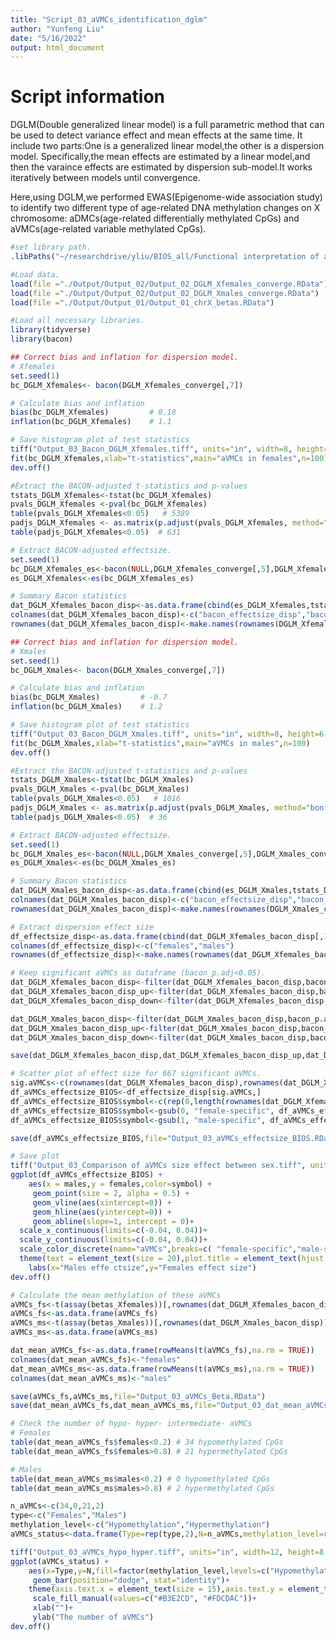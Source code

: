 ```yaml
---
title: "Script_03_aVMCs_identification_dglm"
author: "Yunfeng Liu"
date: "5/16/2022"
output: html_document
---
```

# Script information 

DGLM(Double generalized linear model) is a full parametric method that can be used to detect variance effect and mean effects at the same time. It include two parts:One is a generalized linear model,the other is a dispersion model. Specifically,the mean effects are estimated by a linear model,and then the varaince effects are estimated by dispersion sub-model.It works iteratively between models until convergence.

Here,using DGLM,we performed EWAS(Epigenome-wide association study) to identify two different type of age-related DNA methylation changes on X chromosome: aDMCs(age-related differentially methylated CpGs) and aVMCs(age-related variable methylated CpGs).

```r
#set library path.
.libPaths("~/researchdrive/yliu/BIOS_all/Functional interpretation of age-related X methylation/Rlibs")
```

```r
#Load data.
load(file ="./Output/Output_02/Output_02_DGLM_Xfemales_converge.RData")
load(file ="./Output/Output_02/Output_02_DGLM_Xmales_converge.RData")
load(file ="./Output/Output_01/Output_01_chrX_betas.RData")
```

```r
#Load all necessary libraries.
library(tidyverse)
library(bacon)
```


```r
## Correct bias and inflation for dispersion model.
# Xfemales
set.seed(1)
bc_DGLM_Xfemales<- bacon(DGLM_Xfemales_converge[,7])

# Calculate bias and inflation
bias(bc_DGLM_Xfemales)         # 0.18   
inflation(bc_DGLM_Xfemales)    # 1.1

# Save histogram plot of test statistics 
tiff("Output_03_Bacon_DGLM_Xfemales.tiff", units="in", width=8, height=6, res=600,compression = 'lzw')
fit(bc_DGLM_Xfemales,xlab="t-statistics",main="aVMCs in females",n=100)
dev.off()

#Extract the BACON-adjusted t-statistics and p-values
tstats_DGLM_Xfemales<-tstat(bc_DGLM_Xfemales)
pvals_DGLM_Xfemales <-pval(bc_DGLM_Xfemales)
table(pvals_DGLM_Xfemales<0.05)   # 5389  
padjs_DGLM_Xfemales <- as.matrix(p.adjust(pvals_DGLM_Xfemales, method="bonf")) 
table(padjs_DGLM_Xfemales<0.05)  # 631   

# Extract BACON-adjusted effectsize.
set.seed(1)
bc_DGLM_Xfemales_es<-bacon(NULL,DGLM_Xfemales_converge[,5],DGLM_Xfemales_converge[,6])
es_DGLM_Xfemales<-es(bc_DGLM_Xfemales_es)

# Summary Bacon statistics
dat_DGLM_Xfemales_bacon_disp<-as.data.frame(cbind(es_DGLM_Xfemales,tstats_DGLM_Xfemales,pvals_DGLM_Xfemales,padjs_DGLM_Xfemales))
colnames(dat_DGLM_Xfemales_bacon_disp)<-c("bacon_effectsize_disp","bacon_tstatistics_disp","bacon_pval_disp","bacon_p.adj_disp")
rownames(dat_DGLM_Xfemales_bacon_disp)<-make.names(rownames(DGLM_Xfemales_converge),unique = TRUE)
```


```r
## Correct bias and inflation for dispersion model.
# Xmales
set.seed(1)
bc_DGLM_Xmales<- bacon(DGLM_Xmales_converge[,7])

# Calculate bias and inflation
bias(bc_DGLM_Xmales)         # -0.7   
inflation(bc_DGLM_Xmales)    # 1.2

# Save histogram plot of test statistics 
tiff("Output_03_Bacon_DGLM_Xmales.tiff", units="in", width=8, height=6, res=600,compression = 'lzw')
fit(bc_DGLM_Xmales,xlab="t-statistics",main="aVMCs in males",n=100)
dev.off()

#Extract the BACON-adjusted t-statistics and p-values
tstats_DGLM_Xmales<-tstat(bc_DGLM_Xmales)
pvals_DGLM_Xmales <-pval(bc_DGLM_Xmales)
table(pvals_DGLM_Xmales<0.05)   # 1016  
padjs_DGLM_Xmales <- as.matrix(p.adjust(pvals_DGLM_Xmales, method="bonf")) 
table(padjs_DGLM_Xmales<0.05)  # 36   

# Extract BACON-adjusted effectsize.
set.seed(1)
bc_DGLM_Xmales_es<-bacon(NULL,DGLM_Xmales_converge[,5],DGLM_Xmales_converge[,6])
es_DGLM_Xmales<-es(bc_DGLM_Xmales_es)

# Summary Bacon statistics
dat_DGLM_Xmales_bacon_disp<-as.data.frame(cbind(es_DGLM_Xmales,tstats_DGLM_Xmales,pvals_DGLM_Xmales,padjs_DGLM_Xmales))
colnames(dat_DGLM_Xmales_bacon_disp)<-c("bacon_effectsize_disp","bacon_tstatistics_disp","bacon_pval_disp","bacon_p.adj_disp")
rownames(dat_DGLM_Xmales_bacon_disp)<-make.names(rownames(DGLM_Xmales_converge),unique = TRUE)
```

```r
# Extract dispersion effect size
df_effectsize_disp<-as.data.frame(cbind(dat_DGLM_Xfemales_bacon_disp[,1],dat_DGLM_Xmales_bacon_disp[,1]))
colnames(df_effectsize_disp)<-c("females","males")
rownames(df_effectsize_disp)<-make.names(rownames(dat_DGLM_Xfemales_bacon_disp), unique=TRUE)

# Keep significant aVMCs as dataframe (bacon_p.adj<0.05).
dat_DGLM_Xfemales_bacon_disp<-filter(dat_DGLM_Xfemales_bacon_disp,bacon_p.adj_disp<0.05) # 631
dat_DGLM_Xfemales_bacon_disp_up<-filter(dat_DGLM_Xfemales_bacon_disp,bacon_effectsize_disp>0) # 631
dat_DGLM_Xfemales_bacon_disp_down<-filter(dat_DGLM_Xfemales_bacon_disp,bacon_effectsize_disp<0) # 0

dat_DGLM_Xmales_bacon_disp<-filter(dat_DGLM_Xmales_bacon_disp,bacon_p.adj_disp<0.05)  # 36
dat_DGLM_Xmales_bacon_disp_up<-filter(dat_DGLM_Xmales_bacon_disp,bacon_effectsize_disp>0) # 35
dat_DGLM_Xmales_bacon_disp_down<-filter(dat_DGLM_Xmales_bacon_disp,bacon_effectsize_disp<0) # 1

save(dat_DGLM_Xfemales_bacon_disp,dat_DGLM_Xfemales_bacon_disp_up,dat_DGLM_Xmales_bacon_disp,dat_DGLM_Xmales_bacon_disp_down,dat_DGLM_Xmales_bacon_disp_up,file = "Output_03_Catalogue_aVMCs_BIOS.RData")
```


```r
# Scatter plot of effect size for 667 significant aVMCs.
sig.aVMCs<-c(rownames(dat_DGLM_Xfemales_bacon_disp),rownames(dat_DGLM_Xmales_bacon_disp))
df_aVMCs_effectsize_BIOS<-df_effectsize_disp[sig.aVMCs,]
df_aVMCs_effectsize_BIOS$symbol<-c(rep(0,length(rownames(dat_DGLM_Xfemales_bacon_disp))),rep(1,length(rownames(dat_DGLM_Xmales_bacon_disp))))
df_aVMCs_effectsize_BIOS$symbol<-gsub(0, "female-specific", df_aVMCs_effectsize_BIOS$symbol)
df_aVMCs_effectsize_BIOS$symbol<-gsub(1, "male-specific", df_aVMCs_effectsize_BIOS$symbol)

save(df_aVMCs_effectsize_BIOS,file="Output_03_aVMCs_effectsize_BIOS.RData")

# Save plot
tiff("Output_03_Comparison of aVMCs size effect between sex.tiff", units="in", width=12, height=8, res=800,compression = 'lzw')
ggplot(df_aVMCs_effectsize_BIOS) +
    aes(x = males,y = females,color=symbol) +
     geom_point(size = 2, alpha = 0.5) +
     geom_vline(aes(xintercept=0)) +
     geom_hline(aes(yintercept=0)) +
     geom_abline(slope=1, intercept = 0)+
  scale_x_continuous(limits=c(-0.04, 0.04))+
  scale_y_continuous(limits=c(-0.04, 0.04))+
  scale_color_discrete(name="aVMCs",breaks=c( "female-specific","male-specific"),labels=c("female-specific:631CpGs","male-specific:36CpGs"))+
  theme(text = element_text(size = 20),plot.title = element_text(hjust = 0.5))+
    labs(x="Males effe ctsize",y="Females effect size") 
dev.off()
```

```r
# Calculate the mean methylation of these aVMCs
aVMCs_fs<-t(assay(betas_Xfemales))[,rownames(dat_DGLM_Xfemales_bacon_disp)]
aVMCs_fs<-as.data.frame(aVMCs_fs)
aVMCs_ms<-t(assay(betas_Xmales))[,rownames(dat_DGLM_Xmales_bacon_disp)]
aVMCs_ms<-as.data.frame(aVMCs_ms)

dat_mean_aVMCs_fs<-as.data.frame(rowMeans(t(aVMCs_fs),na.rm = TRUE))
colnames(dat_mean_aVMCs_fs)<-"females"
dat_mean_aVMCs_ms<-as.data.frame(rowMeans(t(aVMCs_ms),na.rm = TRUE))
colnames(dat_mean_aVMCs_ms)<-"males"

save(aVMCs_fs,aVMCs_ms,file="Output_03_aVMCs_Beta.RData")
save(dat_mean_aVMCs_fs,dat_mean_aVMCs_ms,file="Output_03_dat_mean_aVMCs.RData")

# Check the number of hypo- hyper- intermediate- aVMCs
# Females
table(dat_mean_aVMCs_fs$females<0.2) # 34 hypomethylated CpGs
table(dat_mean_aVMCs_fs$females>0.8) # 21 hypermethylated CpGs

# Males
table(dat_mean_aVMCs_ms$males<0.2) # 0 hypomethylated CpGs
table(dat_mean_aVMCs_ms$males>0.8) # 2 hypermethylated CpGs

n_aVMCs<-c(34,0,21,2)
type<-c("Females","Males")
methylation_level<-c("Hypomethylation","Hypermethylation")
aVMCs_status<-data.frame(Type=rep(type,2),N=n_aVMCs,methylation_level=rep(methylation_level,each=2))

tiff("Output_03_aVMCs_hypo_hyper.tiff", units="in", width=12, height=8, res=600,compression ='lzw') 
ggplot(aVMCs_status) +
    aes(x=Type,y=N,fill=factor(methylation_level,levels=c("Hypomethylation","Hypermethylation")))+
     geom_bar(position="dodge", stat="identity")+
    theme(axis.text.x = element_text(size = 15),axis.text.y = element_text(size = 15),axis.title.y = element_text(size = 15),legend.text = element_text(size = 15),legend.title=element_blank())+
     scale_fill_manual(values=c("#B3E2CD", "#FDCDAC"))+
     xlab("")+
     ylab("The number of aVMCs")
dev.off()
```





































